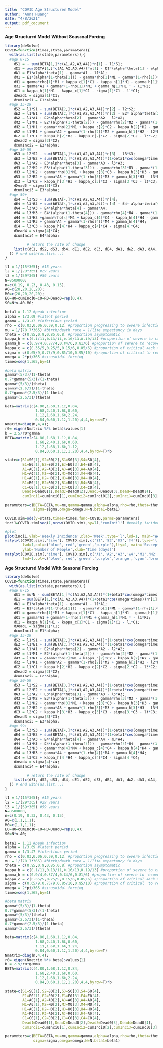 ```yaml
---
title: "COVID Age Structured Model"
author: "Anna Huang"
date: "4/8/2021"
output: pdf_document
---
```

**Age Structured Model Without Seasonal Forcing**
```r
library(deSolve)
COVID=function(times,state,parameters){
  with(as.list(c(state,parameters)),{
  #age 0-15
    dS1 = - sum(BETA[1,]*c(A1,A2,A3,A4))*n[1] - l1*S1;
    dE1 = sum(BETA[1,]*c(A1,A2,A3,A4))*n[1] - E1*(alpha*theta[1] - alpha*(1-theta[1])) - l1*E1;
    dA1 = E1*alpha*theta[1] - gamma*A1 - l1*A1;
    dM1 = E1*(alpha*(1-theta[1])) - gamma*rho[1]*M1 - gamma*(1-rho[1])*M1 - l1*M1;
    dH1 = gamma*rho[1]*M1 + kappa_c[1]*C1 - kappa_h[1]*H1 - gamma_h[1]*H1 - l1*H1;
    dR1 = gamma*A1 + gamma*(1-rho[1])*M1 + gamma_h[1]*H1 * - l1*R1;
    dC1 = kappa_h[1]*H1 - kappa_c[1]*C1 - sigma[1]*C1 - l1*C1;
    dDead1 = sigma[1]*C1;
    dcumInci1 = E1*alpha;
  #age 15-29
    dS2 = l1*S1 - sum(BETA[2,]*c(A1,A2,A3,A4))*n[2] - l2*S2;
    dE2 = l1*E1 + sum(BETA[2,]*c(A1,A2,A3,A4))*n[2] - E2*(alpha*theta[2] - alpha*(1-theta[2])) - l2*E2;
    dA2 = l1*A1 + E2*alpha*theta[2] - gamma*A2 - l2*A2;
    dM2 = l1*M1 + E2*(alpha*(1-theta[2])) - gamma*rho[2]*M2 - gamma*(1-rho[2])*M2 - l2*M2;
    dH2 = l1*H1 + gamma*rho[2]*M1 + kappa_c[2]*C2 - kappa_h[2]*H2 - gamma_h[2]*H2 - l2*H2;
    dR2 = l1*R1 + gamma*A2 + gamma*(1-rho[2])*M2 + gamma_h[1]*H2 - l2*R2;
    dC2 = l1*C1 + kappa_h[2]*H2 - kappa_c[2]*C2 - sigma[2]*C2 - l2*C2;
    dDead2 = sigma[2]*C2;
    dcumInci2 = E2*alpha;
  #age 30-59
    dS3 = l2*S2 - sum(BETA[3,]*c(A1,A2,A3,A4))*n[3] - l3*S3;
    dE3 = l2*E2 + sum(BETA[3,]*c(A1,A2,A3,A4))*(1+beta1*cos(omega*times))*n[3] - E3*(alpha*theta[3] - alpha*(1-theta[3])) - l3*E3;
    dA3 = l2*A2 + E3*alpha*theta[3] - gamma*A3 - l3*A3;
    dM3 = l2*M2 + E3*(alpha*(1-theta[3])) - gamma*rho[3]*M3 - gamma*(1-rho[3])*M3 - l3*M3;
    dH3 = l2*H2 + gamma*rho[3]*M1 + kappa_c[3]*C3 - kappa_h[3]*H3 - gamma_h[3]*H3 - l3*H3;
    dR3 = l2*R2 + gamma*A3 + gamma*(1-rho[3])*M3 + gamma_h[3]*H3 - l3*R3;
    dC3 = l2*C2 + kappa_h[3]*H3 - kappa_c[3]*C3 - sigma[3]*C3 - l3*C3;
    dDead3 = sigma[3]*C3;
    dcumInci3 = E3*alpha;
  #age 59+
    dS4 = l3*S3 - sum(BETA[4,]*c(A1,A2,A3,A4))*n[4];
    dE4 = l3*E3 + sum(BETA[4,]*c(A1,A2,A3,A4))*n[4] - E4*(alpha*theta[4] - alpha*(1-theta[4]));
    dA4 = l3*A3 + E4*alpha*theta[4] - gamma*A4;
    dM4 = l3*M3 + E4*(alpha*(1-theta[4])) - gamma*rho[4]*M4 - gamma*(1-rho[4])*M4;
    dH4 = l3*H3 +gamma*rho[4]*M4 + kappa_c[4]*C4 - kappa_h[4]*H4 - gamma_h[4]*H4;
    dR4 = l3*R3 + gamma*A4 + gamma*(1-rho[4])*M4 + gamma_h[4]*H4;
    dC4 = l3*C3 + kappa_h[4]*H4 - kappa_c[4]*C4 - sigma[4]*C4;
    dDead4 = sigma[4]*C4;
    dcumInci4 = E4*alpha;
    
          # return the rate of change
    list(c(dS1, dS2, dS3, dS4, dE1, dE2, dE3, dE4, dA1, dA2, dA3, dA4, dM1, dM2, dM3, dM4, dH1, dH2, dH3, dH4, dR1, dR2, dR3, dR4, dC1, dC2, dC3, dC4, dDead1, dDead2, dDead3, dDead4, dcumInci1, dcumInci2,dcumInci3,dcumInci4))
  }) # end with(as.list...)
}

l1 = 1/(15*365); #15 years
l2 = 1/(29*365) #29 years
l3 = 1/(59*365) #59 years
N=8500000;
n=c(0.19, 0.23, 0.43, 0.15);
A0=c(20,20,20,20);
M0=c(20,20,20,20);
E0=H0=cumInci0=C0=R0=Dead0=rep(0,4);
S0=N*n-A0-M0;
  
beta1 = 1.12 #peak infection
alpha = 1/3.69 #latent period
gamma = 1/3.47 #infectious period
rho = c(0.03,0.06,0.09,0.12) #proportion progressing to severe infection
mu = 1/(78.7*365) #birth/death rate = 1/life expectancy in days
theta = c(0.95,0.9,0.85,0.8) #proportion asymptomatic
kappa_h = c(0.1/11,0.13/11,0.16/13,0.19/13) #proportion of severe to critical infection
gamma_h = c(0.9/4,0.87/4,0.84/6,0.81/6) #proportion of severe to recovered
kappa_c = c(0.35/5,0.25/5,0.15/6,0.05/6) #proportion of critical back to severe infection
sigma = c(0.65/9,0.75/9,0.85/10,0.95/10) #proportion of critical to recovered
omega = 2*pi/365 #sinusoidal forcing
times=seq(1,365,by=1) 

#beta matrix
gamma*(5/3)/(1-theta)
0.7*gamma*(5/3)/(1-theta)
gamma*(5/3)/(theta)
gamma*(2.5/3)/(1-theta)
0.7*gamma*(2.5/3)/(1-theta)
gamma*(2.5/3)/(theta)

beta=matrix(c(4.80,1.68,1.12,0.84,
              1.68,2.40,1.68,0.60,
              1.12,1.68,1.60,2.24,
              0.84,0.60,1.12,1.20),4,4,byrow=T)
Nmatrix=diag(n,4,4);
r0= eigen(Nmatrix %*% beta)$values[1]
b = 2.5/r0*gamma
BETA=matrix(c(4.80,1.68,1.12,0.84,
              1.68,2.40,1.68,0.60,
              1.12,1.68,1.60,1.12,
              0.84,0.60,1.12,1.20),4,4,byrow=T)*b

state=c(S1=S0[1],S2=S0[2],S3=S0[3],S4=S0[4],
        E1=E0[1],E2=E0[2],E3=E0[3],E4=E0[4],
        A1=A0[1],A2=A0[2],A3=A0[3],A4=A0[4],
        M1=A0[1],M2=M0[2],M3=M0[3],M4=M0[4],
        H1=A0[1],H2=H0[2],H3=H0[3],H4=H0[4],
        R1=R0[1],R2=R0[2],R3=R0[3],R4=R0[4],
        C1=C0[1],C2=C0[2],C3=C0[3],C4=C0[4],
        Dead1=Dead0[1],Dead2=Dead0[2],Dead3=Dead0[3],Dead4=Dead0[4],
        cumInci1=cumInci0[1],cumInci2=cumInci0[2],cumInci3=cumInci0[3],cumInci4=cumInci0[4])

parameters=c(BETA=BETA,mu=mu,gamma=gamma,alpha=alpha,rho=rho,theta=theta,kappa_h=kappa_h,gamma_h=gamma_h,kappa_c=kappa_c,
             sigma=sigma,omega=omega,N=N,beta1=beta1)    
```

```r
COVID.sim=ode(y=state,times=times,func=COVID,parms=parameters)
inci1=COVID.sim[seq(7,nrow(COVID.sim),by=7),'cumInci1'] #weekly incidence

#plot
plot(inci1,ylab='Weekly Incidence',xlab='Week',type='l',lwd=1, main="Weekly Documented Incidence of COVID over 1 Year",col='blue')
matplot(COVID.sim[,'time'], COVID.sim[,c('S1','S2','S3','S4')],type='l', 
        lwd=1,col=c('blue','red','green','purple'),lty=1, main='Susceptibility Over 1 Year with Age Structured Model', cex.main=1,
        ylab='Number of People',xlab='Time (days)')
matplot(COVID.sim[,'time'], COVID.sim[,c('A1','A2','A3','A4','M1','M2','M2','M3','M4')],type='l', 
        lwd=1,col=c('blue','red','green','purple','orange','cyan','brown','black'),lty=1, main='Incidence Over 1 Year with Age Structure Model',         cex.main=1, ylab='Number of People',xlab='Time (days)')
```

**Age Structured Model With Seasonal Forcing**
```r
library(deSolve)
COVID=function(times,state,parameters){
  with(as.list(c(state,parameters)),{
  #age 0-15
    dS1 = mu*N - sum(BETA[1,]*c(A1,A2,A3,A4))*(1+beta1*cos(omega*times))*n[1] - l1*S1;
    dE1 = sum(BETA[1,]*c(A1,A2,A3,A4))*(1+beta1*cos(omega*times))*n[1] - E1*(alpha*theta[1] - alpha*(1-theta[1])) - l1*E1;
    dA1 = E1*alpha*theta[1] - gamma*A1 - l1*A1;
    dM1 = E1*(alpha*(1-theta[1])) - gamma*rho[1]*M1 - gamma*(1-rho[1])*M1 - l1*M1;
    dH1 = gamma*rho[1]*M1 + kappa_c[1]*C1 - kappa_h[1]*H1 - gamma_h[1]*H1 - l1*H1;
    dR1 = gamma*A1 + gamma*(1-rho[1])*M1 + gamma_h[1]*H1 * - l1*R1;
    dC1 = kappa_h[1]*H1 - kappa_c[1]*C1 - sigma[1]*C1 - l1*C1;
    dDead1 = sigma[1]*C1;
    dcumInci1 = E1*alpha;
  #age 15-29
    dS2 = l1*S1 - sum(BETA[2,]*c(A1,A2,A3,A4))*(1+beta1*cos(omega*times))*n[2] - l2*S2;
    dE2 = l1*E1 + sum(BETA[2,]*c(A1,A2,A3,A4))*(1+beta1*cos(omega*times))*n[2] - E2*(alpha*theta[2] - alpha*(1-theta[2])) - l2*E2;
    dA2 = l1*A1 + E2*alpha*theta[2] - gamma*A2 - l2*A2;
    dM2 = l1*M1 + E2*(alpha*(1-theta[2])) - gamma*rho[2]*M2 - gamma*(1-rho[2])*M2 - l2*M2;
    dH2 = l1*H1 + gamma*rho[2]*M1 + kappa_c[2]*C2 - kappa_h[2]*H2 - gamma_h[2]*H2 - l2*H2;
    dR2 = l1*R1 + gamma*A2 + gamma*(1-rho[2])*M2 + gamma_h[1]*H2 - l2*R2;
    dC2 = l1*C1 + kappa_h[2]*H2 - kappa_c[2]*C2 - sigma[2]*C2 - l2*C2;
    dDead2 = sigma[2]*C2;
    dcumInci2 = E2*alpha;
  #age 30-59
    dS3 = l2*S2 - sum(BETA[3,]*c(A1,A2,A3,A4))*(1+beta1*cos(omega*times))*n[3] - l3*S3;
    dE3 = l2*E2 + sum(BETA[3,]*c(A1,A2,A3,A4))*(1+beta1*cos(omega*times))*n[3] - E3*(alpha*theta[3] - alpha*(1-theta[3])) - l3*E3;
    dA3 = l2*A2 + E3*alpha*theta[3] - gamma*A3 - l3*A3;
    dM3 = l2*M2 + E3*(alpha*(1-theta[3])) - gamma*rho[3]*M3 - gamma*(1-rho[3])*M3 - l3*M3;
    dH3 = l2*H2 + gamma*rho[3]*M1 + kappa_c[3]*C3 - kappa_h[3]*H3 - gamma_h[3]*H3 - l3*H3;
    dR3 = l2*R2 + gamma*A3 + gamma*(1-rho[3])*M3 + gamma_h[3]*H3 - l3*R3;
    dC3 = l2*C2 + kappa_h[3]*H3 - kappa_c[3]*C3 - sigma[3]*C3 - l3*C3;
    dDead3 = sigma[3]*C3;
    dcumInci3 = E3*alpha;
  #age 59+
    dS4 = l3*S3 - sum(BETA[4,]*c(A1,A2,A3,A4))*(1+beta1*cos(omega*times))*n[4] - mu*N;
    dE4 = l3*E3 + sum(BETA[4,]*c(A1,A2,A3,A4))*(1+beta1*cos(omega*times))*n[4] - E4*(alpha*theta[4] - alpha*(1-theta[4]));
    dA4 = l3*A3 + E4*alpha*theta[4] - gamma*A4 - mu*A4;
    dM4 = l3*M3 + E4*(alpha*(1-theta[4])) - gamma*rho[4]*M4 - gamma*(1-rho[4])*M4;
    dH4 = l3*H3 + gamma*rho[4]*M4 + kappa_c[4]*C4 - kappa_h[4]*H4 - gamma_h[4]*H4;
    dR4 = l3*R3 + gamma*A4 + gamma*(1-rho[4])*M4 + gamma_h[4]*H4;
    dC4 = l3*C3 + kappa_h[4]*H4 - kappa_c[4]*C4 - sigma[4]*C4;
    dDead4 = sigma[4]*C4;
    dcumInci4 = E4*alpha;
    
          # return the rate of change
    list(c(dS1, dS2, dS3, dS4, dE1, dE2, dE3, dE4, dA1, dA2, dA3, dA4, dM1, dM2, dM3, dM4, dH1, dH2, dH3, dH4, dR1, dR2, dR3, dR4, dC1, dC2, dC3, dC4, dDead1, dDead2, dDead3, dDead4, dcumInci1, dcumInci2,dcumInci3,dcumInci4))
  }) # end with(as.list...)
}

l1 = 1/(15*365); #15 years
l2 = 1/(29*365) #29 years
l3 = 1/(59*365) #59 years
N=8500000;
n=c(0.19, 0.23, 0.43, 0.15);
A0=c(1,1,1,1);
M0=c(1,1,1,1);
E0=H0=cumInci0=C0=R0=Dead0=rep(0,4);
S0=N*n-A0;
  
beta1 = 1.12 #peak infection
alpha = 1/3.69 #latent period
gamma = 1/3.47 #infectious period
rho = c(0.03,0.06,0.09,0.12) #proportion progressing to severe infection
mu = 1/(78.7*365) #birth/death rate = 1/life expectancy in days
theta = c(0.95,0.9,0.85,0.8) #proportion asymptomatic
kappa_h = c(0.1/11,0.13/11,0.16/13,0.19/13) #proportion of severe to critical infection
gamma_h = c(0.9/4,0.87/4,0.84/6,0.81/6) #proportion of severe to recovered
kappa_c = c(0.35/5,0.25/5,0.15/6,0.05/6) #proportion of critical back to severe infection
sigma = c(0.65/9,0.75/9,0.85/10,0.95/10) #proportion of critical  to recovered
omega = 2*pi/365 #sinusoidal forcing
times=seq(1,365,by=1) 

#beta matrix
gamma*(5/3)/(1-theta)
0.7*gamma*(5/3)/(1-theta)
gamma*(5/3)/(theta)
gamma*(2.5/3)/(1-theta)
0.7*gamma*(2.5/3)/(1-theta)
gamma*(2.5/3)/(theta)

beta=matrix(c(4.80,1.68,1.12,0.84,
              1.68,2.40,1.68,0.60,
              1.12,1.68,1.60,2.24,
              0.84,0.60,1.12,1.20),4,4,byrow=T)
Nmatrix=diag(n,4,4);
r0= eigen(Nmatrix %*% beta)$values[1]
b = 2.5/r0*gamma
BETA=matrix(c(4.80,1.68,1.12,0.84,
              1.68,2.40,1.68,0.60,
              1.12,1.68,1.60,2.24,
              0.84,0.60,1.12,1.20),4,4,byrow=T)*b

state=c(S1=S0[1],S2=S0[2],S3=S0[3],S4=S0[4],
        E1=E0[1],E2=E0[2],E3=E0[3],E4=E0[4],
        A1=A0[1],A2=A0[2],A3=A0[3],A4=A0[4],
        M1=A0[1],M2=M0[2],M3=M0[3],M4=M0[4],
        H1=A0[1],H2=H0[2],H3=H0[3],H4=H0[4],
        R1=R0[1],R2=R0[2],R3=R0[3],R4=R0[4],
        C1=C0[1],C2=C0[2],C3=C0[3],C4=C0[4],
        Dead1=Dead0[1],Dead2=Dead0[2],Dead3=Dead0[3],Dead4=Dead0[4],
        cumInci1=cumInci0[1],cumInci2=cumInci0[2],cumInci3=cumInci0[3],cumInci4=cumInci0[4])

parameters=c(BETA=BETA,mu=mu,gamma=gamma,alpha=alpha,rho=rho,theta=theta,kappa_h=kappa_h,gamma_h=gamma_h,kappa_c=kappa_c,
             sigma=sigma,omega=omega,N=N,beta1=beta1)    
```
